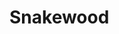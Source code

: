 
# Snakewood
<ProjectDetails
  floatRight
  region="Vale"
  house="House Lynderly"
  type="Castle"
  status="Completed"
  warp="/warp snakewood"
  projectLead="Georni"
  dateStarted="2013-08-12T07:00:00+00:00"
  dateCompleted="2013-08-12T07:00:00+00:00"
/>
